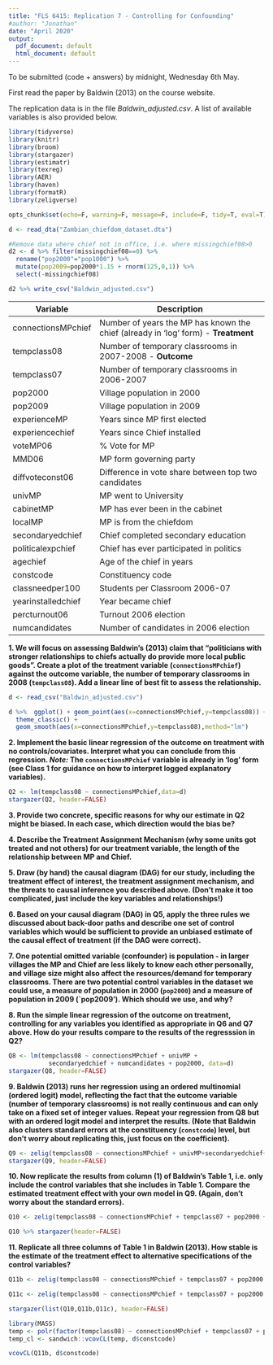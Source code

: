 ```yaml
---
title: "FLS 6415: Replication 7 - Controlling for Confounding"
#author: "Jonathan"
date: "April 2020"
output:
  pdf_document: default
  html_document: default
---
```


To be submitted (code + answers) by midnight, Wednesday 6th May.

First read the paper by Baldwin (2013) on the course website. 

The replication data is in the file *Baldwin_adjusted.csv*. A list of available variables is also provided below.

```r
library(tidyverse)
library(knitr)
library(broom)
library(stargazer)
library(estimatr)
library(texreg)
library(AER)
library(haven)
library(formatR)
library(zeligverse)

opts_chunk$set(echo=F, warning=F, message=F, include=F, tidy=T, eval=T)
```

```r
d <- read_dta("Zambian_chiefdom_dataset.dta")

#Remove data where chief not in office, i.e. where missingchief08>0
d2 <- d %>% filter(missingchief08==0) %>%
  rename("pop2000"="pop1000") %>%
  mutate(pop2009=pop2000*1.15 + rnorm(125,0,1)) %>%
  select(-missingchief08)

d2 %>% write_csv("Baldwin_adjusted.csv")
```

Variable       | Description
---------------|------------------------------------------
connectionsMPchief | Number of years the MP has known the chief (already in 'log' form) - **Treatment**
tempclass08 | Number of temporary classrooms in 2007-2008 - **Outcome**
tempclass07 | Number of temporary classrooms in 2006-2007
pop2000 | Village population in 2000
pop2009 | Village population in 2009
experienceMP | Years since MP first elected
experiencechief | Years since Chief installed
voteMP06 | % Vote for MP
MMD06 | MP form governing party
diffvoteconst06 | Difference in vote share between top two candidates
univMP | MP went to University
cabinetMP | MP has ever been in the cabinet
localMP | MP is from the chiefdom
secondaryedchief | Chief completed secondary education
politicalexpchief | Chief has ever participated in politics
agechief | Age of the chief in years
constcode | Constituency code
classneedper100 | Students per Classroom 2006-07
yearinstalledchief | Year became chief
percturnout06 | Turnout 2006 election
numcandidates | Number of candidates in 2006 election

**1. We will focus on assessing Baldwin's (2013) claim that "politicians with stronger relationships to chiefs actually do provide more local public goods". Create a plot of the treatment variable (`connectionsMPchief`) against the outcome variable, the number of temporary classrooms in 2008 (`tempclass08`). Add a linear line of best fit to assess the relationship.**

```r
d <- read_csv("Baldwin_adjusted.csv")

d %>%  ggplot() + geom_point(aes(x=connectionsMPchief,y=tempclass08)) + 
  theme_classic() + 
  geom_smooth(aes(x=connectionsMPchief,y=tempclass08),method="lm")
```

**2. Implement the basic linear regression of the outcome on treatment with no controls/covariates. Interpret what you can conclude from this regression. *Note:* The `connectionsMPchief` variable is already in 'log' form (see Class 1 for guidance on how to interpret logged explanatory variables).**

```r
Q2 <- lm(tempclass08 ~ connectionsMPchief,data=d)
stargazer(Q2, header=FALSE)
```

**3. Provide two concrete, specific reasons for why our estimate in Q2 might be biased. In each case, which direction would the bias be?**

**4. Describe the Treatment Assignment Mechanism (why some units got treated and not others) for our treatment variable, the length of the relationship between MP and Chief.**

**5. Draw (by hand) the causal diagram (DAG) for our study, including the treatment effect of interest, the treatment assignment mechanism, and the threats to causal inference you described above. (Don't make it too complicated, just include the key variables and relationships!)**

**6. Based on your causal diagram (DAG) in Q5, apply the three rules we discussed about back-door paths and describe one set of control variables which would be sufficient to provide an unbiased estimate of the causal effect of treatment (if the DAG were correct).**

**7. One potential omitted variable (confounder) is population - in larger villages the MP and Chief are less likely to know each other personally, and village size might also affect the resources/demand for temporary classrooms. There are two potential control variables in the dataset we could use, a measure of population in 2000 (`pop2000`) and a measure of population in 2009 (`pop2009'). Which should we use, and why? **

**8. Run the simple linear regression of the outcome on treatment, controlling for any variables you identified as appropriate in Q6 and Q7 above. How do your results compare to the results of the regresssion in Q2?**

```r
Q8 <- lm(tempclass08 ~ connectionsMPchief + univMP + 
           secondaryedchief + numcandidates + pop2000, data=d)
stargazer(Q8, header=FALSE)
``` 

**9. Baldwin (2013) runs her regression using an ordered multinomial (ordered logit) model, reflecting the fact that the outcome variable (number of temporary classrooms) is not really continuous and can only take on a fixed set of integer values. Repeat your regression from Q8 but with an ordered logit model and interpret the results. (Note that Baldwin also clusters standard errors at the constituency (`constcode`) level, but don't worry about replicating this, just focus on the coefficient). **

```r
Q9 <- zelig(tempclass08 ~ connectionsMPchief + univMP+secondaryedchief+numcandidates+ pop2000,data=d, model="ologit", cite=F) %>% from_zelig_model()
stargazer(Q9, header=FALSE)
```

**10. Now replicate the results from column (1) of Baldwin's Table 1, i.e. only include the control variables that she includes in Table 1. Compare the estimated treatment effect with your own model in Q9. (Again, don't worry about the standard errors).**

```r
Q10 <- zelig(tempclass08 ~ connectionsMPchief + tempclass07 + pop2000 + experienceMP + experiencechief, data=d, model="ologit",cite=FALSE) %>% from_zelig_model()

Q10 %>% stargazer(header=FALSE)
```

**11. Replicate all three columns of Table 1 in Baldwin (2013). How stable is the estimate of the treatment effect to alternative specifications of the control variables?**

```r
Q11b <- zelig(tempclass08 ~ connectionsMPchief + tempclass07 + pop2000 + experienceMP + experiencechief + MMD06 + voteMP06 + diffvoteconst06, data=d, model="ologit",cite=FALSE) %>% from_zelig_model() 

Q11c <- zelig(tempclass08 ~ connectionsMPchief + tempclass07 + pop2000 + experienceMP + experiencechief + univMP + cabinetMP + localMP + agechief + secondaryedchief + politicalexpchief, data=d, model="ologit",cite=FALSE) %>% from_zelig_model() 

stargazer(list(Q10,Q11b,Q11c), header=FALSE)
```

```r
library(MASS)
temp <- polr(factor(tempclass08) ~ connectionsMPchief + tempclass07 + pop2000 + experienceMP + experiencechief + MMD06 + voteMP06 + diffvoteconst06, data=d)
temp_cl <- sandwich::vcovCL(temp, d$constcode)

vcovCL(Q11b, d$constcode)
```

